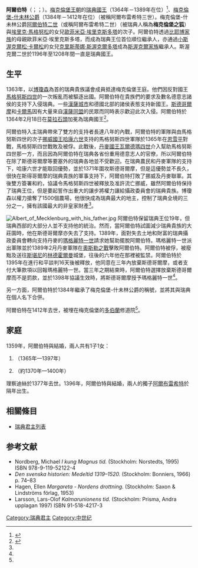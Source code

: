 {{refimprove|time=2017-02-17T18:34:39+00:00}}
{{Infobox royalty
| name         = 阿爾伯特
| title        = 瑞典國王
| titletext    = 
| more         = 
| image        = Albert of Sweden effigy 2010.jpg
| image_size   =
| alt          = 
| caption      = 瑞典[[多伯蘭大教堂|多伯蘭大教堂]]國王阿爾伯特當代墳墓紀念碑上的畫像。地點：[[德國|德國]][[巴特多伯蘭|巴特多伯蘭]]
| succession   = [[瑞典國王|瑞典國王]]
| reign        = 1364年－1389年
| predecessor = [[馬格努斯七世|馬格努斯四世]]及[[哈康六世|哈康六世]]
| successor   = [[瑪格麗特一世|瑪格麗特一世]]
| temple name  = 
| house        =[[梅克倫堡王朝|梅克倫堡王朝]]
| father       =[[阿爾布雷希特二世_(梅克倫堡)|阿爾布雷希特二世]]
| mother       =[[歐菲米亞·埃里克斯多塔|歐菲米亞·埃里克斯多塔]]
| birth_date   = 約1338年
| birth_place  =
| death_date   = 1412年4月1日
| death_place  = [[多伯蘭大教堂|多伯蘭大教堂]]
}}
'''阿爾伯特'''（{{lang-sv|Albrekt av Mecklenburg}}；{{lang-de|Albrecht III, Herzog zu Mecklenburg}}；{{bd|約1338年||1412年|4月1日}}）。[[梅克倫堡王朝|梅克倫堡王朝]]的[[瑞典國王|瑞典國王]]（1364年－1389年在位）<ref>{{cite web|url=http://www.royalcourt.se/royalcourt/themonarchytheroyalcourt/theswedishmonarchy/themonarchyinsweden/themonarchsofsweden.4.396160511584257f2180005932.html|title=Kings and Queens of Sweden — A thousand year succession|accessdate=28 January 2010|publisher=Royal Court of Sweden|archive-date=2010-01-10|archive-url=https://web.archive.org/web/20100110043049/http://www.royalcourt.se/royalcourt/themonarchytheroyalcourt/theswedishmonarchy/themonarchyinsweden/themonarchsofsweden.4.396160511584257f2180005932.html|dead-url=no}}</ref>、[[梅克倫堡統治者列表|梅克倫堡-什未林公爵]]（1384年－1412年在位）（被稱阿爾布雷希特三世）。梅克倫堡-什未林公爵[[阿爾伯特二世_(梅克倫堡)|阿爾伯特二世]]（或稱阿爾布雷希特二世）（被瑞典人稱為'''梅克倫堡之狐'''）與[[埃里克·馬格努松|埃里克·馬格努松]]的女兒[[歐菲米亞·埃里克斯多塔|歐菲米亞·埃里克斯多塔]]的次子。阿爾伯特透過[[比耶博王朝|比耶博家族]]的母親歐菲米亞·埃里克斯多塔，而成為瑞典王位首位順位繼承人，亦通過[[小斯渥克爾松·卡爾松|小斯渥克爾松·卡爾松]]的女兒[[克里斯蒂娜·斯渥克爾多塔|克里斯蒂娜·斯渥克爾多塔]]成為[[斯渥克爾王朝|斯渥克爾家族]]繼承人。斯渥克爾二世於1196年至1208年間一直是瑞典國王。

== 生平 ==
1363年，以[[博瓊森|博瓊森]]為首的瑞典貴族議會成員抵達梅克倫堡王庭。他們因反對國王[[馬格努斯七世|馬格努斯四世]]的一次叛亂而被驅逐出國。阿爾伯特在貴族們的要求及數名德意志諸侯的支持下入侵瑞典。一些[[漢薩同盟|漢薩城市]]和德國北部的諸侯表態支持新國王。[[斯德哥爾摩|斯德哥爾摩]]和[[卡爾馬|卡爾馬]]因有大量來自[[漢薩同盟|漢薩同盟]]的民眾而同時表示歡迎此次入侵。阿爾伯特於1364年2月18日在[[莫拉石頭|莫拉石頭]]加冕為瑞典國王<ref name="runeberg">{{Cite web |url=http://runeberg.org/nfaa/0371.html |title=Albrekt of Mecklenburg biography  Nordisk Familjebok (1876), p. 371–372 |accessdate=2017-02-18 |archive-date=2016-09-13 |archive-url=https://web.archive.org/web/20160913232309/http://runeberg.org/nfaa/0371.html |dead-url=no }}</ref>。

阿爾伯特入主瑞典帶來了雙方的支持者長達八年的內戰，阿爾伯特的軍隊與由馬格努斯四世的次子[[挪威國王|挪威國王]][[哈康六世|哈康六世]]支持的馬格努斯四世軍隊於1365年在[[恩雪平|恩雪平]]對戰，馬格努斯四世戰敗及被俘。此戰後，[[丹麥國王|丹麥國王]][[瓦爾德瑪四世|瓦爾德瑪四世]]介入幫助馬格努斯四世那一方，而且因為阿爾伯特在瑞典各省份重用德意志人的官僚，所以阿爾伯特在除了斯德哥爾摩等要塞外的瑞典各地並不受歡迎。在瑞典農民和丹麥軍隊的支持下，哈康六世才能取回優勢，並於1371年圍攻斯德哥爾摩，但是這優勢並不長久，很快在斯得哥爾摩的瑞典貴族的軍事支持下，阿爾伯特打敗了挪威及丹麥聯軍。其後雙方簽署和約，協議令馬格努斯四世被釋放及准許流亡挪威，雖然阿爾伯特保持了瑞典王位，但是要起誓作出重大的讓步將權力讓給攝政委員會的瑞典貴族。博瓊森以權力搶奪了1500個農場，他很快成為瑞典最大的地主，控制了瑞典全境的三分之一，擁有該國最大的非皇家財產<ref name="runeberg"/>。

[[File:Albert_of_Mecklenburg_with_his_father.jpg|right]]
阿爾伯特保留瑞典王位19年，但瑞典西部的大部分人並不支持他的統治。然而，當阿爾伯特試圖減少瑞典貴族的大莊園時，他在斯德哥爾摩亦失去了支持。1389年，面對失去土地和財富的瑞典攝政委員會轉向支持丹麥的[[瑪格麗特一世|瑪格麗特一世]]請求她幫助擺脫阿爾伯特。瑪格麗特一世派出軍隊並於1389年2月丹麥軍隊在[[奧斯勒之戰|奧斯勒之戰]]擊敗阿爾伯特。阿爾伯特被俘，被廢黜及送往[[斯科訥|斯堪尼]]的[[林德霍爾曼|林德霍爾曼]]城堡，往後的六年他在那裡被監禁。阿爾伯特於1395年在進行和平談判16天後被釋放，他同意在三年內放棄斯德哥爾摩，或者支付大筆款項以回報瑪格麗特一世。當三年之期結束時，阿爾伯特選擇放棄斯德哥爾摩而不是罰款，並於1398年協議生效時，將斯德哥爾摩授予瑪格麗特一世<ref name="runeberg"/>。

另一方面，阿爾伯特於1384年繼承了梅克倫堡-什未林公爵的稱號，並將其與瑞典在個人名下合併。

阿爾伯特在1412年去世，被埋在梅克倫堡的[[多伯蘭|多伯蘭]]修道院<ref name="runeberg"/>。

== 家庭 ==
1359年，阿爾伯特與{{le|施威林的理察迪絲|Richardis of Schwerin, Queen of Sweden}}結婚，兩人共有1子1女：
# {{le|梅克倫堡的埃里希|Eric I, Duke of Mecklenburg|埃里希}}（1365年—1397年）
# {{le|梅克倫堡的理察迪絲·卡塔里娜|Richardis Catherine of Mecklenburg|理察迪絲}}（約1370年—1400年）

理察迪絲於1377年去世。1396年，阿爾伯特與{{le|不倫瑞克-呂訥堡的阿格尼絲|Agnes of Brunswick-Lüneburg}}結婚，兩人的獨子[[阿爾布雷希特五世_(梅克倫堡)|阿爾布雷希特]]於隔年出生。
== 相關條目 ==
* [[瑞典君主列表|瑞典君主列表]]

== 参考文献 ==
{{Reflist}}
* Nordberg, Michael ''I kung Magnus tid.'' (Stockholm: Norstedts, 1995) ISBN 978-9-119-52122-4
* ''Den svenska historien: Medeltid 1319–1520.'' (Stockholm: Bonniers, 1966) p. 74–83
* Hagen, Ellen ''Margareta - Nordens drottning.'' (Stockholm: Saxon & Lindströms förlag, 1953)
* Larsson, Lars-Olof  ''Kalmarunionens tid.'' (Stockholm: Prisma, Andra upplagan 1997) ISBN 91-518-4217-3

{{s-start}}
{{s-hou|[[梅克倫堡王朝|梅克倫堡王朝]]||約1338年|1412年|4月1日|name=阿爾伯特}}
{{s-reg}}
{{s-bef|before=[[馬格努斯四世_(瑞典國王)|馬格努斯四世]]及[[哈康六世|哈康六世]]}}
{{s-ttl|title=[[瑞典君主列表|瑞典國王]]|years=1364年－1389年}}
{{s-aft|after=[[瑪格麗特一世|瑪格麗特]]}}
{{s-end}}

{{瑞典君主}}

{{Authority control}}
[[Category:瑞典君主|Category:瑞典君主]]
[[Category:中世纪|Category:中世纪]]